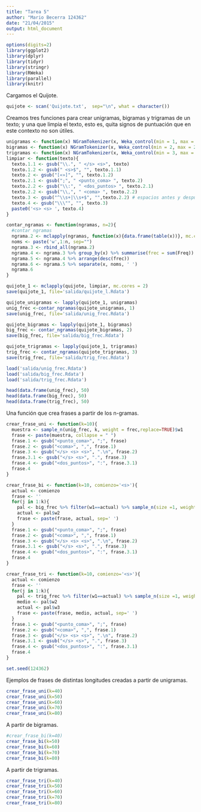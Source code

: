 ```yaml
---
title: "Tarea 5"
author: "Mario Becerra 124362"
date: "21/04/2015"
output: html_document
---
```


```r
options(digits=2)
library(ggplot2)
library(dplyr)
library(tidyr)
library(stringr)
library(RWeka)
library(parallel)
library(knitr)
```


Cargamos el Quijote.

```r
quijote <- scan('Quijote.txt',  sep="\n", what = character())
```

Creamos tres funciones para crear unigramas, bigramas y trigramas de un texto; y una que limpia el texto, esto es, quita signos de puntuación que en este contexto no son útiles.

```r
unigramas <- function(x) NGramTokenizer(x, Weka_control(min = 1, max = 1)) 
bigramas <- function(x) NGramTokenizer(x, Weka_control(min = 2, max = 2)) 
trigramas <- function(x) NGramTokenizer(x, Weka_control(min = 3, max = 3)) 
limpiar <- function(texto){
  texto.1.1 <- gsub("\\.", " </s> <s>", texto)
  texto.1.2 <- gsub(" <s>$", "", texto.1.1)
  texto.2 <- gsub("[«»]", "", texto.1.2) 
  texto.2.1 <- gsub(";", " <punto_coma> ", texto.2) 
  texto.2.2 <- gsub("\\:", " <dos_puntos> ", texto.2.1) 
  texto.2.2 <- gsub("\\,", " <coma> ", texto.2.2) 
  texto.3 <- gsub("^\\s+|\\s+$", "",texto.2.2) # espacios antes y después
  texto.4 <- gsub("\\\"", "", texto.3)
  paste0('<s> <s> ', texto.4)
}

contar_ngramas <- function(ngramas, n=2){
  #contar ngramas
  ngrama.2 <- mclapply(ngramas, function(x){data.frame(table(x))}, mc.cores=2) 
  noms <- paste('w',1:n, sep="")
  ngrama.3 <- rbind_all(ngrama.2)
  ngrama.4 <- ngrama.3 %>% group_by(x) %>% summarise(frec = sum(Freq)) 
  ngrama.5 <- ngrama.4 %>% arrange(desc(frec))
  ngrama.6 <- ngrama.5 %>% separate(x, noms, ' ')
  ngrama.6
}
```

```r
quijote_1 <- mclapply(quijote, limpiar, mc.cores = 2)
save(quijote_1, file='salida/quijote_l.Rdata')

quijote_unigramas <- lapply(quijote_1, unigramas)
unig_frec <-contar_ngramas(quijote_unigramas, 1)
save(unig_frec, file='salida/unig_frec.Rdata')

quijote_bigramas <- lapply(quijote_1, bigramas)
big_frec <- contar_ngramas(quijote_bigramas, 2)
save(big_frec, file='salida/big_frec.Rdata')

quijote_trigramas <- lapply(quijote_1, trigramas)
trig_frec <- contar_ngramas(quijote_trigramas, 3)
save(trig_frec, file='salida/trig_frec.Rdata')
```

```r
load('salida/unig_frec.Rdata')
load('salida/big_frec.Rdata')
load('salida/trig_frec.Rdata')
```

```r
head(data.frame(unig_frec), 50)
head(data.frame(big_frec), 50)
head(data.frame(trig_frec), 50)
```

Una función que crea frases a partir de los n-gramas.

```r
crear_frase_uni <- function(k=10){
  muestra <- sample_n(unig_frec, k, weight = frec,replace=TRUE)$w1
  frase <- paste(muestra, collapse = " ")
  frase.1 <- gsub("<punto_coma>", ";", frase)
  frase.2 <- gsub("<coma>", ",", frase.1)
  frase.3 <- gsub("</s> <s> <s>", ".\n", frase.2)
  frase.3.1 <- gsub("</s> <s>", ".", frase.3)
  frase.4 <- gsub("<dos_puntos>", ":", frase.3.1)
  frase.4
}

crear_frase_bi <- function(k=10, comienzo='<s>'){
  actual <- comienzo
  frase <- ''
  for(j in 1:k){
    pal <- big_frec %>% filter(w1==actual) %>% sample_n(size =1, weight=frec, replace=TRUE)
    actual <- pal$w2
    frase <- paste(frase, actual, sep=' ')
  }
  frase.1 <- gsub("<punto_coma>", ";", frase)
  frase.2 <- gsub("<coma>", ",", frase.1)
  frase.3 <- gsub("</s> <s> <s>", ".\n", frase.2)
  frase.3.1 <- gsub("</s> <s>", ".", frase.3)
  frase.4 <- gsub("<dos_puntos>", ":", frase.3.1)
  frase.4
}

crear_frase_tri <- function(k=10, comienzo='<s>'){
  actual <- comienzo
  frase <- ''
  for(j in 1:k){
    pal <- trig_frec %>% filter(w1==actual) %>% sample_n(size =1, weight=frec, replace=TRUE)
    medio <- pal$w2
    actual <- pal$w3
    frase <- paste(frase, medio, actual, sep=' ')
  }
  frase.1 <- gsub("<punto_coma>", ";", frase)
  frase.2 <- gsub("<coma>", ",", frase.1)
  frase.3 <- gsub("</s> <s> <s>", ".\n", frase.2)
  frase.3.1 <- gsub("</s> <s>", ".", frase.3)
  frase.4 <- gsub("<dos_puntos>", ":", frase.3.1)
  frase.4
}

set.seed(124362)
```

Ejemplos de frases de distintas longitudes creadas a partir de unigramas.

```r
crear_frase_uni(k=40)
crear_frase_uni(k=50)
crear_frase_uni(k=60)
crear_frase_uni(k=70)
crear_frase_uni(k=80)
```

A partir de bigramas.

```r
#crear_frase_bi(k=40)
crear_frase_bi(k=50)
crear_frase_bi(k=60)
crear_frase_bi(k=70)
crear_frase_bi(k=80)
```

A partir de trigramas.

```r
crear_frase_tri(k=40)
crear_frase_tri(k=50)
crear_frase_tri(k=60)
crear_frase_tri(k=70)
crear_frase_tri(k=80)
```





